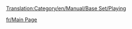 [[Translation:Category/en/Manual/Base Set/Playing]]

{{en/Bilingual box| fr
| ---.
| ''Articles directly relating to playing the game are here.''}}

[[fr/Main Page]]
